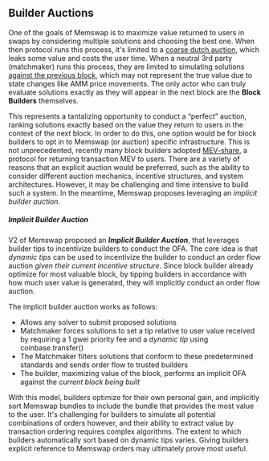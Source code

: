 ## Builder Auctions

One of the goals of Memswap is to maximize value returned to users in swaps by considering multiple solutions and choosing the best one. When then protocol runs this process, it's limited to a [coarse dutch auction](/order-flow-auctions/protoco-auction), which leaks some value and costs the user time. When a neutral 3rd party (matchmaker) runs this process, they are limited to simulating solutions [against the previous block](/order-flow-auctions/matchmaker-auctions), which may not represent the true value due to state changes like AMM price movements. The only actor who can truly evaluate solutions exactly as they will appear in the next block are the **Block Builders** themselves.

This represents a tantalizing opportunity to conduct a “perfect” auction, ranking solutions exactly based on the value they return to users in the context of the next block. In order to do this, one option would be for block builders to opt in to Memswap (or auction) specific infrastructure. This is not unprecedented, recently many block builders adopted [MEV-share](https://docs.flashbots.net/flashbots-protect/mev-share), a protocol for returning transaction MEV to users. There are a variety of reasons that an explicit auction would be preferred, such as the ability to consider different auction mechanics, incentive structures, and system architectures. However, it may be challenging and time intensive to build such a system. In the meantime, Memswap proposes leveraging an _implicit builder auction_.

##### Implicit Builder Auction

V2 of Memswap proposed an **_Implicit Builder Auction_**, that leverages builder tips to incentivize builders to conduct the OFA. The core idea is that _dynamic tips_ can be used to incentivize the builder to conduct an order flow auction _given their current incentive structure_. Since block builder already optimize for most valuable block, by tipping builders in accordance with how much user value is generated, they will implicitly conduct an order flow auction.

The implicit builder auction works as follows:

- Allows any solver to submit proposed solutions
- Matchmaker forces solutions to set a tip relative to user value received by requiring a 1 gwei priority fee and a _dynamic tip_ using coinbase.transfer()
- The Matchmaker filters solutions that conform to these predetermined standards and sends order flow to trusted builders
- The builder, maximizing value of the block, performs an implicit OFA against the _current block being built_

With this model, builders optimize for their own personal gain, and implicitly sort Memswap bundles to include the bundle that provides the most value to the user. It's challenging for builders to simulate all potential combinations of orders however, and their ability to extract value by transaction ordering requires complex algorithms. The extent to which builders automatically sort based on dynamic tips varies. Giving builders explicit reference to Memswap orders may ultimately prove most useful.
